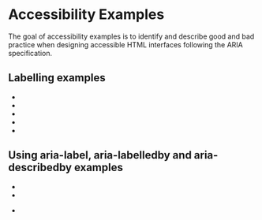 
<Meta title="Concepts/Developer/Accessibility/AccessibilityExamples/List of examples" />

# Accessibility Examples

The goal of accessibility examples is to identify and describe good and bad practice when designing accessible HTML interfaces following the ARIA specification.

## Labelling examples

- <FullscreenLink content="Avoid action in accessibility name" parent={parentPath} story="avoid-action-example" />
- <FullscreenLink
    content="Avoid component type in accessibility name"
    parent={parentPath}
    story="avoid-component-type-example"
  />
- <FullscreenLink content="Avoid state in accessibility name" parent={parentPath} story="avoid-state-example" />
- <FullscreenLink content="Avoid position in accessibility name" parent={parentPath} story="avoid-position-example" />
- <FullscreenLink content="Avoid repeating text for component inner items" parent={parentPath} story="no-repeat-text" />

## Using aria-label, aria-labelledby and aria-describedby examples

- <FullscreenLink content="Avoid making text focusable" parent={parentPath} story="no-focusable-text" />

- <FullscreenLink content="Narrating error messages for form fields" parent={parentPath} story="form-error-messages" />
- <FullscreenLink
    content="Component labelled reusing visible text"
    parent={parentPath}
    story="labelled-reusing-visible-text-example"
  />
